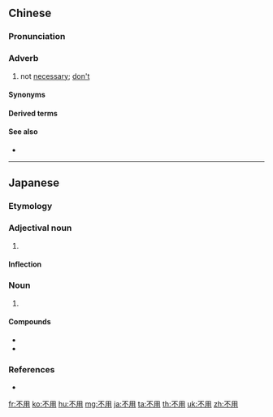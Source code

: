 ==Chinese==
{{zh-forms}}

===Pronunciation===
{{zh-pron
|m=不yòng
|ma=zh-búyòng.ogg
|c=bat1 jung6
|cat=adv
}}

===Adverb===
{{zh-adv}}

# not [[necessary]]; [[don't]]

====Synonyms====
{{zh-dial}}

====Derived terms====
{{zh-der|不用客氣|不用說|不用謝|更不用說|無所不用其極}}

====See also====
* {{zh-l|別}}

{{zh-cat|Beginning}}

----

==Japanese==
{{ja-kanjitab|ふ|よう|yomi=on}}

===Etymology===
{{prefix|不|用|lang=ja|t1=non-|t2=use|sort=よう}}

===Adjectival noun===
{{ja-adj|infl=na|ふよう}}

# {{alternative form of|不要|lang=ja}}

====Inflection====
{{ja-na|ふよう}}

===Noun===
{{ja-noun|ふよう}}

# {{alternative form of|不要|lang=ja}}

====Compounds====
* {{l/ja|不用器官}}
* {{l/ja|不用品}}

===References===
* {{R:Shogakukan}}

[[fr:不用]]
[[ko:不用]]
[[hu:不用]]
[[mg:不用]]
[[ja:不用]]
[[ta:不用]]
[[th:不用]]
[[uk:不用]]
[[zh:不用]]